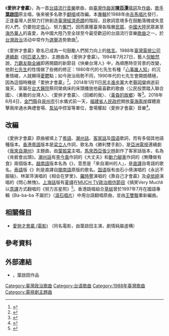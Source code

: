 {{Infobox Hokkien name
| title      = 愛拚才會贏
| hanji      = 愛拚才會贏
| poj        = Ài piàⁿ chiah ē iâⁿ
| sinbhundzi = 
| hanlo      = 
| tl         = Ài piànn tsiah ē iânn
| bp         = Ài bnià ziāh ê yniá
| hongim     = 
| hokkienipa = 
| lm         = 
| image      = 
| image_size = 
| caption    = 
}}
{{other uses}}
{{not|爱拼会赢}}
《'''愛拚才會贏'''》，為一首[[台語|台語]][[流行音樂|流行音樂]]歌曲，由[[臺灣|臺灣]][[作曲家|作曲家]]'''[[陳百潭|陳百潭]]'''[[填詞|填詞]]及[[作曲|作曲]]，[[歌手|歌手]]'''[[葉啟田|葉啟田]]'''原主唱，後來被多名歌手[[翻唱|翻唱]]或改編。本[[專輯|專輯]]於1988年由[[吉馬唱片|吉馬唱片]]發行，正逢臺灣人民努力打拚創造[[臺灣奇蹟|臺灣經濟奇蹟]]的階段，且歌詞意境多在鼓勵落魄或失意的人們，仍要抱定[[信心|信心]]、努力[[奮鬥|奮鬥]]，因而廣獲臺灣各階層[[民眾|民眾]]、[[中國大陸|中國大陸]]民眾甚至[[海外華人|海外華人]]的喜愛，為中國大陸乃至全球至今最受歡迎的台語流行音樂[[歌曲|歌曲]]之一，於[[台灣政治|台灣政治]]活动中常作为[[選舉|選舉]]造势歌曲<ref>{{cite news|language=zh-hk|author=張嘉文|title=中評現場：馬吳挺丁 同台高歌愛拚才會贏|url=http://hk.crntt.com/doc/1050/9/7/3/105097333.html|publisher=[[中評社|中評社]]|date=2018-06-08|accessdate=2018-06-15|quote=中國國民黨台北市婦工姊妹8日在台北市指南宮舉行團結誓師大會……馬英九和國民黨主席吳敦義先後到場站台……最終兩人一同合唱台語歌曲“愛拚才會贏”，讓現場氣氛達到最高潮。|archive-date=2018-06-15|archive-url=https://web.archive.org/web/20180615163314/http://hk.crntt.com/doc/1050/9/7/3/105097333.html|dead-url=no}}</ref>。

《愛拚才會贏》歌名已成為一句鼓勵人們努力向上的[[格言|格言]]。1988年[[臺灣電視公司|臺灣電視公司]][[連續劇|連續劇]]《[[阿匹婆入學|阿匹婆入學]]》，主題曲為〈愛拚才會贏〉。1994年7月27日，藝人[[倪敏然|倪敏然]]說，[[力霸友聯全線|力霸友聯全線]]即將開闢的新節目《快樂台灣人》中，為順應時空背景的改變，他對[[七先生|七先生]]的性情做了些微的修正：1980年代的七先生有種「[[心事誰人知|心事誰人知]]」的沉重情緒，人就顯得[[憂鬱|憂鬱]]點；如今政治局勢不同，1990年代的七先生會開朗積極，因為這個時機是「愛拚才會贏」<ref>{{Cite web|url=|author=劉衛莉|language=zh-tw|title=七先生在第四台找到「第二春」|publisher=[[聯合報|聯合報]]|date=1994-07-28|accessdate=2015-05-31|page=22}}</ref>。2014年1月11日[[民主進步黨|民主進步黨]]大老[[蔡同榮|蔡同榮]]病逝前幾天，家屬在[[台大醫院|台大醫院]]蔡同榮病床的床頭播放他最喜歡的歌曲〈公民投票踏入聯合國〉、〈勇敢的台灣人〉、〈愛拚才會贏〉、〈回鄉的我〉、〈[[黃昏的故鄉|黃昏的故鄉]]〉等<ref>{{cite news|language=zh-tw|author=李昭安、鄭宏斌、黃文彥|title=「愛拚才會贏」歌聲中 蔡同榮病逝|url=http://theme.udn.com/theme/story/6623/222479|publisher=聯合報|date=2014-01-12|accessdate=2015-11-29|archive-date=2015-12-08|archive-url=https://web.archive.org/web/20151208080845/http://theme.udn.com/theme/story/6623/222479|dead-url=no}}</ref>。2018年8月4日，[[金門縣|金門縣]]自[[泉州市|泉州市]]引水儀式前一天，[[福建省人民政府|福建省人民政府]]開放[[臺海兩岸|臺海兩岸]]媒體直擊兩岸通水典禮會場、[[泵站|泵站]]中控室等單位，會場響起〈愛拚才會贏〉音樂<ref>{{cite news|language=zh-tw|author=吳泓勳|title=泉州典禮現場 高唱愛拚才會贏|url=http://www.chinatimes.com/newspapers/20180805000378-260108|publisher=中國時報|date=2018-08-05|accessdate=2018-08-05|archive-date=2018-08-05|archive-url=https://web.archive.org/web/20180805142826/http://www.chinatimes.com/newspapers/20180805000378-260108|dead-url=no}}</ref>。

==改編==
《愛拚才會贏》原曲被填上了[[粵語|粵語]]、[[潮州話|潮州話]]、[[客家話|客家話]]及[[国语|国语]]歌詞，而有多個其他語種版本。[[香港粵語|香港粵語]]版本是[[梁立人|梁立人]]作詞，歌名為《勝利雙手創》，是[[亞洲電視|亞洲電視]]連續劇《[[我來自潮州|我來自潮州]]》主題曲，由[[葉振棠|葉振棠]]主唱。[[馬來西亞|馬來西亞]][[張少林|張少林]]創作了客家話版本，名為《肯捱會出頭》。[[潮州話|潮州話]]有[[李今風|李今風]]作詞的《大丈夫》和[[動力腳車|動力腳車]]作詞的《無賺做有食》兩個版本。[[越南語|越南語]]版本名為《{{lang|vi|Người đến từ Triều Châu}}》，意思是「來自潮州的人」，是[[直譯|直譯]]自粵語的歌名。[[泰語|泰語]]版《{{lang|th|ต้องสู้จึงจะชนะ}}》則是直譯自[[閩南語|閩南語]]原版的歌名。[[国语|国语]]版有由石小倩演唱的《永远不服输》、林翠萍演唱的《相会在梦里》、[[羅時豐|羅時豐]]演唱的《靠自己才會贏》及[[卓依婷|卓依婷]]演唱的《問心無愧》。[[上海話|上海話]]版有[[夏禕|夏禕]]在[[MUCH_TV|MUCH TV]][[政治戲仿節目|政治戲仿節目]]《搞笑Very Much》以[[意譯|意譯]]方式翻唱的《努力吉星照》<ref>{{Cite web|url=http://www.taiwan-panorama.com/tw/show_issue.php?id=200169006044c.txt|author=林奇伯|language=zh-tw|title=NOT MUCH政治 VERY MUCH搞笑|publisher=光華雜誌|date=2001-06|accessdate=2015-05-31|archive-date=2015-09-24|archive-url=https://web.archive.org/web/20150924113156/http://www.taiwan-panorama.com/tw/show_issue.php?id=200169006044c.txt|dead-url=no}}</ref>。香港跳唱組合[[草蜢_(組合)|草蜢]]曾於1997年7月在國語專輯《Ba-ba-ba 不屬於》（[[滾石唱片|滾石唱片]]）中用台語翻唱原曲，並由[[王雙駿|王雙駿]]重新編曲。

== 相關條目 ==
* [[愛拚才會贏_(電影)|愛拚才會贏 (電影)]] （同名電影，由葉啟田主演，劇情純屬虛構）

==參考資料==
{{reflist}}

==外部連結==
* {{youtube|y12_ecvVJgA|愛拚才會贏}}，葉啟田作品

[[Category:臺灣政治歌曲|Category:臺灣政治歌曲]]
[[Category:台语歌曲|Category:台语歌曲]]
[[Category:1988年臺灣歌曲|Category:1988年臺灣歌曲]]
[[Category:電視劇主題曲|Category:電視劇主題曲]]